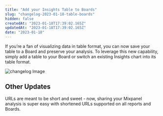 ```yaml
---
title: "Add your Insights Table to Boards"
slug: "changelog-2023-01-18-table-boards"
hidden: false
createdAt: "2023-01-18T17:39:02.165Z"
updatedAt: "2023-01-18T17:39:02.165Z"
date: "2023-01-18"
---
```


If you’re a fan of visualizing data in table format, you can now save your table to a Board and preserve your analysis. To leverage this new capability, simply add a table to your Board or switch an existing Insights chart into its table format.

![changelog Image](/changelog-2023-01-18-table-boards1.png)

## Other Updates

URLs are meant to be short and sweet - now, sharing your Mixpanel analysis is super easy with shortened URLs supported on all reports and Boards. 
